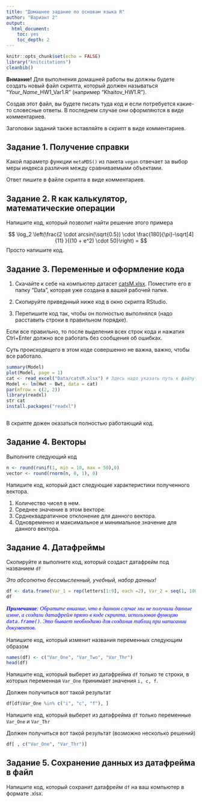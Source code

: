 ```yaml
---
title: "Домашнее задание по основам языка R"
author: "Вариант 2"
output:
  html_document:
    toc: yes
    toc_depth: 2
---
```


```r
knitr::opts_chunk$set(echo = FALSE)
library("knitcitations")
cleanbib()

```

**Внмание!** Для выполнения домашней работы вы должны будете создать новый файл скрипта, который должен называться "*Your_Name*_HW1_Var1.R" (например "Khaitov_HW1.R"). 

Создав этот файл, вы будете писать туда код и если потребуется какие-то словесные ответы. В последнем случае они оформляются в виде комментариев. 

Заголовки заданий также вставляйте в скрипт в виде комментариев.



## **Задание 1.** Получение справки

Какой параметр функции `metaMDS()` из пакета `vegan` отвечает за выбор меры индекса различия между сравниваемыми объектами.  

Ответ пишите в файле скрипта в виде комментариев.


## **Задание 2.** R как калькулятор, математические операции


Напишите код, который позволит найти решение этого примера

$$
\log_2 \left(\frac{2 \cdot arcsin(\sqrt{0.5}) \cdot \frac{180}{\pi}-\sqrt[4]{11} }{(10 + e^2) \cdot 50}\right) =
$$
Просто напишите код. 


## **Задание 3.** Переменные и оформление кода

1. Cкачайте к себе на компьютер датасет [catsM.xlsx](data/catsM.xlsx). Поместите его в папку "Data", которая уже создана в вашей рабочей папке. 

2. Скопируйте приведнный ниже код в окно скрипта RStudio.

3. Перепишите код так, чтобы он полностью выполнялся (надо расставить строки в правильном порядке).

Если все правильно, то после выделения всех строк кода и нажатия Ctrl+Enter должно все работать без сообщения об ошибках. 

Суть происходящего в этом коде совершенно не важна, важно, чтобы все работало.

```r
summary(Model)
plot(Model, page = 1)
cat <- read_excel("Data/catsM.xlsx") # Здесь надо указать путь к файлу на вашем компьютере 
Model <- lm(Hwt ~ Bwt, data = cat)
par(mfrow = c(2, 2))
library(readxl)
str cat
install.packages("readxl")



```


В скрипте дожен оказаться полностью работающий код.


## **Задание 4.** Векторы{.smaller} 

Выполните следующий код

```r
n <- round(runif(1, min = 10, max = 50),0)
vector <- round(rnorm(n, 0, 1), 0)
```

Напишите код, который даст следующие характеристики полученного вектора.

1. Количество чисел в нем.   
2. Среднее значение в этом векторе.   
3. Срднеквадратичное отклонение для данного вектора.
4. Одновременно и максимальное и минимальное значение для данного вектора.


## **Задание 4.** Датафреймы{.smaller}

Скопируйте и выполните код, который создаст датафрейм под названием `df`

*Это абсолютно бессмысленный, учебный, набор данных!*

```r
df <- data.frame(Var_1 = rep(letters[1:9], each =2), Var_2 = seq(1, 100, length.out = 18), Var_3 = NA)
df
```


<p style="font-family: times, serif; font-size:11pt; font-style:italic; color:blue">
**Примечание**: Обратите вниание, что в данном случае мы не получили данные извне, а создали датафрейм прямо в коде скрипта, использовав функцию `data.frame()`. Это бывает необходимо для создания таблиц при написании документов. 
</p>




Напишите код, который изменит названия переменных следующим образом

```r
names(df) <- c("Var_One", "Var_Two", "Var_Thr")
head(df)
```


Напишите код, который выберет из датафрейма `df` только те строки, в которых переменная `Var_One` принимает значения `i, c, f`.

Должен получиться вот такой результат

```r
df[df$Var_One %in% c("i", "c", "f"), ]
```


Напишите код, который выберет из датафрейма `df` только переменные `Var_One` и `Var_Thr`

Должен получиться вот такой результат (возможно несколько решений)

```r
df[ , c("Var_One", "Var_Thr")]
```



## **Задание 5.** Сохранение данных из датафрейма в файл {.smaller}
Напишите код, который сохранит датафрейм `df` на ваш компьютер в формате .xlsx. 



